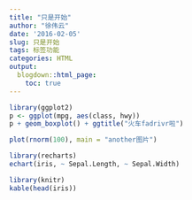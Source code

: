 ```yaml
---
title: "只是开始"
author: "徐伟云"
date: '2016-02-05'
slug: 只是开始
tags: 标签功能
categories: HTML
output:
  blogdown::html_page:
    toc: true
---
```


```r
library(ggplot2)
p <- ggplot(mpg, aes(class, hwy))
p + geom_boxplot() + ggtitle("火车fadrivr啦")
```

```r
plot(rnorm(100), main = "another图片")
```

```r
library(recharts)
echart(iris, ~ Sepal.Length, ~ Sepal.Width)
```

```r
library(knitr)
kable(head(iris))
```

